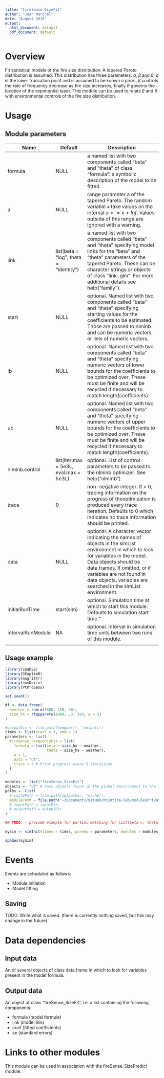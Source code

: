 ```yaml
---
title: "fireSense_SizeFit"
author: "Jean Marchal"
date: "August 2016"
output:
  html_document: default
  pdf_document: default
---
```


# Overview
Fit statistical models of the fire size distribution. A tapered Pareto distribution
is assumed. This distribution has three parameters: $a$, $\beta$ and $\theta$; $a$ is
the lower truncation point and is assumed to be known $a$ priori, $\beta$ controls the
rate of frequency decrease as fire size increases, finally $\theta$ governs the location of
the exponential taper. This module can be used to relate $\beta$ and $\theta$ with
environmental controls of the fire size distribution.


# Usage
## Module parameters
Name|Default|Description
----|--------------|---------------------------------------------------------------------
formula|NULL|a named list with two components called "beta" and "theta" of class "formula": a symbolic description of the model to be fitted.
a|NULL|range parameter a of the tapered Pareto. The random variable $x$ take values on the interval $a <= x < Inf$. Values outside of this range are ignored with a warning.
link|list(beta = "log", theta = "identity")|a named list with two components called "beta" and "theta" specifying model links for the "beta" and "theta" parameters of the tapered Pareto. These can be character strings or objects of class "link-glm". For more additional details see help("family").
start|NULL|optional. Named list with two components called "beta" and "theta" specifying starting values for the coefficients to be estimated. Those are passed to nlminb and can be numeric vectors, or lists of numeric vectors.
lb|NULL|optional. Named list with two components called "beta" and "theta" specifying numeric vectors of lower bounds for the coefficients to be optimized over. These must be finite and will be recycled if necessary to match length(coefficients).
ub|NULL|optional. Named list with two components called "beta" and "theta" specifying numeric vectors of upper bounds for the coefficients to be optimized over. These must be finite and will be recycled if necessary to match length(coefficients).
nlminb.control|list(iter.max = 5e3L, eval.max = 5e3L)|optional. List of control parameters to be passed to the nlminb optimizer. See help("nlminb").
trace|0|non-negative integer. If > 0, tracing information on the progress of theoptimization is produced every trace iteration. Defaults to 0 which indicates no trace information should be printed.
data|NULL|optional. A character vector indicating the names of objects in the simList environment in which to look for variables in the model. Data objects should be data.frames. If omitted, or if variables are not found in data objects, variables are searched in the simList environment.
initialRunTime|start(sim)|optional. Simulation time at which to start this module. Defaults to simulation start time."
intervalRunModule|NA|optional. Interval in simulation time units between two runs of this module.
|||

## Usage example
```r
library(SpaDES)
library(DEoptimR)
library(magrittr)
library(numDeriv)
library(PtProcess)

set.seed(1)

df <- data.frame(
  weather = rnorm(1000, 150, 30),
  size_ha = rtappareto(1000, .3, 1e4, a = 1)
)

#outputDir <- file.path(tempdir(), "outputs")
times <- list(start = 1, end = 1)
parameters <- list(
  fireSense_FrequencyFit = list(
    formula = list(beta = size_ha ~ weather,
                   theta = size_ha ~ weather),
    a = 1,
    data = "df",
    trace = 5 # Print progress every 5 iterations
  )
)

modules <- list("fireSense_SizeFit")
objects <- "df" # Pass objects found in the global environment to the simList environment.
paths <- list(
  # cachePath = file.path(outputDir, "cache"),
  modulePath = file.path("~/Documents/GitHub/McIntire-lab/modulesPrivate/") ## TODO: change this to tempdir()
  # inputPath = inputDir,
  # outputPath = outputDir
)

## TODO: - provide example for partial matching for list(beta =, theta = )
 
mySim <- simInit(times = times, params = parameters, modules = modules, objects = objects, paths = paths)

spades(mySim)
```

# Events
Events are scheduled as follows:

- Module initiation
- Model fitting

## Saving
TODO: Write what is saved. (there is currently nothing saved, but this may change in the future)

# Data dependencies

## Input data
An or several objects of class data.frame in which to look for variables present in the model formula.

## Output data
An object of class "fireSense_SizeFit", i.e. a list containing the following components:

- formula (model formula)
- link (model link)
- coef (fitted coefficients)
- se (standard errors)

# Links to other modules
This module can be used in association with the fireSense_SizePredict module.

